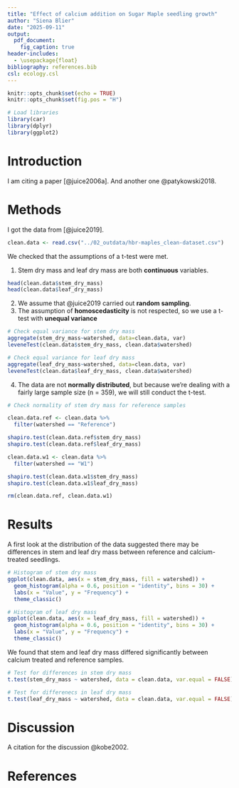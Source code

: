 ```yaml
---
title: "Effect of calcium addition on Sugar Maple seedling growth"
author: "Siena Blier"
date: "2025-09-11"
output:
  pdf_document:
    fig_caption: true
header-includes:
  - \usepackage{float}
bibliography: references.bib
csl: ecology.csl
---
```


```r
knitr::opts_chunk$set(echo = TRUE)
knitr::opts_chunk$set(fig.pos = "H")

# Load libraries
library(car)
library(dplyr)
library(ggplot2)
```

# Introduction

I am citing a paper [@juice2006a]. And another one @patykowski2018.

# Methods

I got the data from [@juice2019].

```r
clean.data <- read.csv("../02_outdata/hbr-maples_clean-dataset.csv")
```

We checked that the assumptions of a t-test were met.

1.  Stem dry mass and leaf dry mass are both **continuous** variables.

```r
head(clean.data$stem_dry_mass)
head(clean.data$leaf_dry_mass)
```

2.  We assume that @juice2019 carried out **random sampling**.
3.  The assumption of **homoscedasticity** is not respected, so we use a t-test with **unequal variance**

```r

# Check equal variance for stem dry mass
aggregate(stem_dry_mass~watershed, data=clean.data, var)
leveneTest(clean.data$stem_dry_mass, clean.data$watershed)

# Check equal variance for leaf dry mass
aggregate(leaf_dry_mass~watershed, data=clean.data, var)
leveneTest(clean.data$leaf_dry_mass, clean.data$watershed)
```

4.  The data are not **normally distributed**, but because we're dealing with a fairly large sample size (n = 359), we will still conduct the t-test.

```r

# Check normality of stem dry mass for reference samples

clean.data.ref <- clean.data %>% 
  filter(watershed == "Reference")

shapiro.test(clean.data.ref$stem_dry_mass)
shapiro.test(clean.data.ref$leaf_dry_mass)

clean.data.w1 <- clean.data %>% 
  filter(watershed == "W1")

shapiro.test(clean.data.w1$stem_dry_mass)
shapiro.test(clean.data.w1$leaf_dry_mass)

rm(clean.data.ref, clean.data.w1)

```

# Results

A first look at the distribution of the data suggested there may be differences in stem and leaf dry mass between reference and calcium-treated seedlings.

```r

# Histogram of stem dry mass
ggplot(clean.data, aes(x = stem_dry_mass, fill = watershed)) +
  geom_histogram(alpha = 0.6, position = "identity", bins = 30) +
  labs(x = "Value", y = "Frequency") +
  theme_classic()

# Histogram of leaf dry mass
ggplot(clean.data, aes(x = leaf_dry_mass, fill = watershed)) +
  geom_histogram(alpha = 0.6, position = "identity", bins = 30) +
  labs(x = "Value", y = "Frequency") +
  theme_classic()
```

We found that stem and leaf dry mass differed significantly between calcium treated and reference samples.

```r

# Test for differences in stem dry mass
t.test(stem_dry_mass ~ watershed, data = clean.data, var.equal = FALSE) # Use Welch's Two Sample t-test (unequal variances)

# Test for differenecs in leaf dry mass
t.test(leaf_dry_mass ~ watershed, data = clean.data, var.equal = FALSE) # Use Welch's Two Sample t-test (unequal variances)
```

# Discussion

A citation for the discussion @kobe2002.

# References
